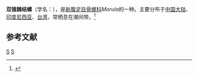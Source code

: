 {{Speciesbox
| taxon = Morula biconica
| image = Morula biconica 01.JPG
| binomial_authority = (Blainville, 1832)
}}
'''双锥棘结螺'''（学名：''{{lang|la|Morula biconica}}''），是[[新腹足目|新腹足目]][[骨螺科|骨螺科]]''Morula''的一种。主要分布于[[中国大陆|中国大陆]]、[[印度尼西亚|印度尼西亚]]、[[台湾|台湾]]，常栖息在潮间带。<ref>{{cite web|url=http://shell.sinica.edu.tw/chinese/shellbase_detail.php?science_no=892|title=国际贝库：双锥棘结螺|publisher=台湾贝类资料库|accessdate=2009-08-11|archive-date=2016-03-04|archive-url=https://web.archive.org/web/20160304130126/http://shell.sinica.edu.tw/chinese/shellbase_detail.php?science_no=892|dead-url=no}}</ref>

== 参考文献 ==
{{reflist|2}}
{{Taxonbar|from=Q6915038}}

[[Category:骨螺科|S]]
[[Category:_1832年描述的动物|S]]